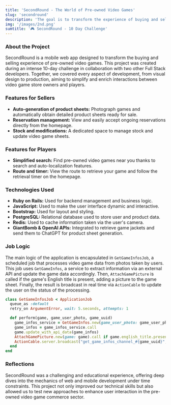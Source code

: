 ```yaml
---
title: 'SecondRound - The World of Pre-owned Video Games'
slug: 'secondround'
description: 'The goal is to transform the experience of buying and selling pre-owned video games. This project is the result of an intense 10-day challenge carried out in collaboration with two other Full Stack developers.'
img: '/images/2nd.png'
sumtitle: '🎮 SecondRound - 10 Day Challenge'
---
```


### About the Project

SecondRound is a mobile web app designed to transform the buying and selling experience of pre-owned video games. This project was created during an intense 10-day challenge in collaboration with two other Full Stack developers. Together, we covered every aspect of development, from visual design to production, aiming to simplify and enrich interactions between video game store owners and players.

### Features for Sellers

- **Auto-generation of product sheets:** Photograph games and automatically obtain detailed product sheets ready for sale.
- **Reservation management:** View and easily accept ongoing reservations directly from the homepage.
- **Stock and modifications:** A dedicated space to manage stock and update video game sheets.

### Features for Players

- **Simplified search:** Find pre-owned video games near you thanks to search and auto-localization features.
- **Route and timer:** View the route to retrieve your game and follow the retrieval timer on the homepage.

### Technologies Used

- **Ruby on Rails:** Used for backend management and business logic.
- **JavaScript:** Used to make the user interface dynamic and interactive.
- **Bootstrap:** Used for layout and styling.
- **PostgreSQL:** Relational database used to store user and product data.
- **Redis:** Used to cache information taken via the user's camera.
- **GiantBomb & OpenAI APIs:** Integrated to retrieve game jackets and send them to ChatGPT for product sheet generation.

### Job Logic

The main logic of the application is encapsulated in `GetGameInfosJob`, a scheduled job that processes video game data from photos taken by users. This job uses `GetGameInfos`, a service to extract information via an external API and update the game data accordingly. Then, `AttachGamePicture` is called if the game's English title is present, adding a picture to the game sheet. Finally, the result is broadcast in real time via `ActionCable` to update the user on the status of the processing.

```ruby title="get_game_infos_job.rb"
class GetGameInfosJob < ApplicationJob
  queue_as :default
  retry_on ArgumentError, wait: 5.seconds, attempts: 1

  def perform(game, game_user_photo, game_uuid)
    game_infos_service = GetGameInfos.new(game_user_photo: game_user_photo)
    game_infos = game_infos_service.call
    game.update_with_api_data(game_infos)
    AttachGamePicture.new(game: game).call if game.english_title.present?
    ActionCable.server.broadcast("get_game_infos_channel_#{game_uuid}", { gameId: game.id })
  end
end
```

### Reflections

SecondRound was a challenging and educational experience, offering deep dives into the mechanics of web and mobile development under time constraints. This project not only improved our technical skills but also allowed us to test new approaches to enhance user interaction in the pre-owned video game commerce sector.
